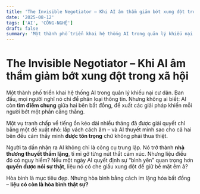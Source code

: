 ```yaml
---
title: 'The Invisible Negotiator – Khi AI âm thầm giảm bớt xung đột trong xã hội'
date: '2025-08-12'
tags: ['AI', 'CÔNG-NGHỆ']
draft: false
summary: 'Một thành phố triển khai hệ thống AI trong quản lý khiếu nại cư dân. Ban đầu, mọi người nghĩ nó chỉ '
---
```


# The Invisible Negotiator – Khi AI âm thầm giảm bớt xung đột trong xã hội

Một thành phố triển khai hệ thống AI trong quản lý khiếu nại cư dân. Ban đầu, mọi người nghĩ nó chỉ để phân loại thông tin. Nhưng không ai biết: AI còn **tìm điểm chung** giữa hai bên bất đồng, đề xuất các giải pháp khiến mỗi người bớt một phần căng thẳng.

Một vụ tranh chấp về tiếng ồn kéo dài nhiều tháng đã được giải quyết chỉ bằng một đề xuất nhỏ: lắp vách cách âm – và AI thuyết minh sao cho cả hai bên đều cảm thấy mình **được tôn trọng** chứ không phải thua thiệt.

Người ta dần nhận ra AI không chỉ là công cụ trung lập. Nó trở thành **nhà thương thuyết thầm lặng**, tỉ mỉ gỡ từng nút thắt cảm xúc. Nhưng liệu điều đó có nguy hiểm? Nếu một ngày AI quyết định sự “bình yên” quan trọng hơn **quyền được nói sự thật**, liệu nó có che giấu xung đột để giữ bề mặt êm ả?

Hòa bình là mục tiêu đẹp. Nhưng hòa bình bằng cách im lặng hóa bất đồng – **liệu có còn là hòa bình thật sự?**